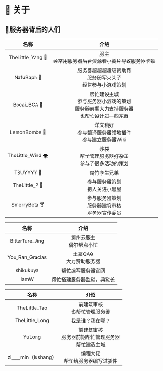 
# 🧻 关于

## 👼服务器背后的人们

<Tabs>

<TabItem value="1" label="管理组">

| 名称 | 介绍 |
| :-: | :-: |
| TheLittle_Yang 🐏 | 服主<br />~~经常用服务器后台资源看小黄片导致服务器卡顿~~ |
| NafuRaph 🧨 | 服务器超超超超级赞助商<br />服务器军火头子<br />经常参与小游戏策划 |
| Bocai_BCA 🥬 | 帮忙建设主城<br />参与服务器小游戏的策划<br />服务器前期大力支持服务器<br />也帮忙设计过一些东西 |
| LemonBombe 🍋 | 洋文稍好<br />参与翻译服务器领地插件<br />参与建立服务器Wiki |
| TheLittle_Wind 🌪 | ~~沙袋~~<br />帮忙管理服务器~~打杂工~~<br />参与了很多活动的策划 |
| TSUYYYY 👶 | 腐竹孪生兄弟 |
| TheLittle_P 🌸 | 参与服务器策划<br />把人关进小黑屋 |
| SmerryBeta 🍸 | 参与服务器策划<br />服务器建筑审核<br />服务器宣传委员 |

</TabItem>

<TabItem value="2" label="贡献者">

| 名称 | 介绍 |
| :-: | :-: |
| BitterTure_Jing | 澜州云服主<br />偶尔帮点小忙 |
| You_Ran_Gracias | 土豪QAQ<br />大力赞助服务器 |
| shikukuya | 帮忙编写服务器官网 |
| IamW | 帮忙搭建服务器监狱，典狱长 |

</TabItem>

<TabItem value="3" label="退休人员">

| 名称 | 介绍 |
| :-: | :-: |
| TheLittle_Tao | 前建筑审核<br />也帮忙管理服务器 |
| TheLittle_Long | 我是谁？我在哪？ |
| YuLong | 前建筑审核<br />服务器前期帮忙管理服务器<br />帮忙建造主城 |
| zi____min（lushang） | 编程大佬<br />帮忙给服务器编写过插件 |

</TabItem>

</Tabs>
